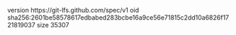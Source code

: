 version https://git-lfs.github.com/spec/v1
oid sha256:2601be58578617edbabed283bcbe16a9ce56e71815c2dd10a6826f1721819037
size 35307
